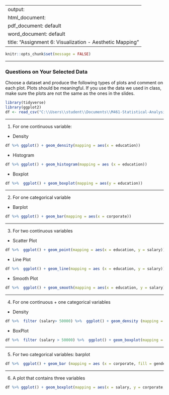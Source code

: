 
---
output: 
  html_document:
  pdf_document: default
  word_document: default
title: "Assignment 6: Visualization - Aesthetic Mapping"
---

```r
knitr::opts_chunk$set(message = FALSE)
```

-------

### Questions on Your Selected Data

Choose a dataset and produce the following types of plots and comment on each plot. Plots should be meaningful. If you use the data we used in class, make sure the plots are not the same as the ones in the slides. 

```r
library(tidyverse)
library(ggplot2)
df <- read_csv("C:\\Users\\student\\Documents\\M461-Statistical-Analysis-with-R\\Salary_data.csv")
```


-------

1. For one continuous variable:

- Density

```r
df %>% ggplot() + geom_density(mapping = aes(x = education))
```


- Histogram 

```r
df %>% ggplot() + geom_histogram(mapping = aes (x = education))
```


- Boxplot

```r
df %>%  ggplot() + geom_boxplot(mapping = aes(y = education))
```


-------

2. For one categorical variable

- Barplot

```r
df %>% ggplot() + geom_bar(mapping = aes(x = corporate))
```


-------

3. For two continuous variables

- Scatter Plot

```r
df %>%  ggplot() + geom_point(mapping = aes(x = education, y = salary))
```


- Line Plot

```r
df %>%  ggplot() + geom_line(mapping = aes (x = education, y = salary))
```


- Smooth Plot

```r
df %>%  ggplot() + geom_smooth(mapping = aes(x = education, y = salary))
```


-------

4. For one continuous + one categorical variables

- Density

```r
df %>%  filter (salary> 50000) %>%  ggplot() + geom_density (mapping = aes (x = salary, color = gender))
```


- BoxPlot

```r
df %>%  filter (salary > 50000) %>%  ggplot() + geom_boxplot(mapping = aes (x = salary, y = gender))
```


-------

5. For two categorical variables: barplot

```r
df %>%  ggplot() + geom_bar (mapping = aes (x = corporate, fill = gender), position = 'dodge')
```



-------

6. A plot that contains three variables

```r
df %>% ggplot() + geom_boxplot(mapping = aes(x = salary, y = corporate, color = gender))
```



